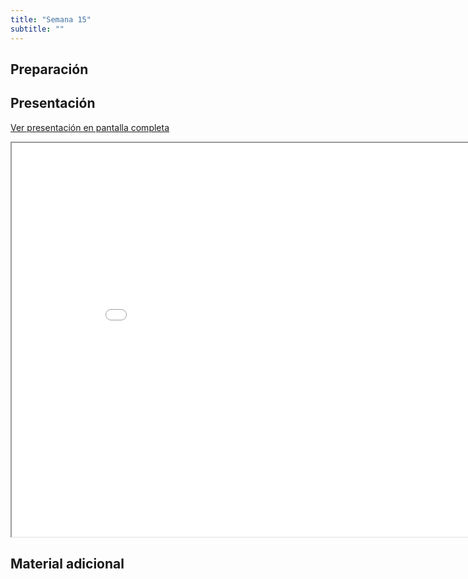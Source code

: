 ```yaml
---
title: "Semana 15"
subtitle: ""
---
```


## Preparación


## Presentación

[Ver presentación en pantalla completa](../slides/lec_week15.html)

```{=html}
<iframe class="slide-deck" src="../slides/lec_week15.html" height="630" width="900"></iframe>
```

## Material adicional